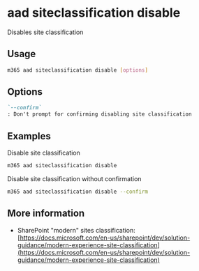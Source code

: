 
# aad siteclassification disable

Disables site classification

## Usage

```sh
m365 aad siteclassification disable [options]
```

## Options

```md definition-list
`--confirm`
: Don't prompt for confirming disabling site classification
```

<Global />

## Examples

Disable site classification

```sh
m365 aad siteclassification disable
```

Disable site classification without confirmation

```sh
m365 aad siteclassification disable --confirm
```

## More information

- SharePoint "modern" sites classification: [https://docs.microsoft.com/en-us/sharepoint/dev/solution-guidance/modern-experience-site-classification](https://docs.microsoft.com/en-us/sharepoint/dev/solution-guidance/modern-experience-site-classification)
